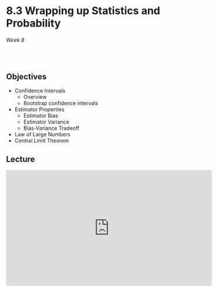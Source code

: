 # 8.3 Wrapping up Statistics and Probability

######  Week 8 
<br>

## Objectives 

* Confidence Intervals
    * Overview
    * Bootstrap confidence intervals
* Estimator Properties
    * Estimator Bias 
    * Estimator Variance
    * Bias-Variance Tradeoff
* Law of Large Numbers
* Central Limit Theorem
<br>

## Lecture

<iframe width="560" height="315" src="https://www.youtube.com/embed/videoseries?list=PLBUaEZCLOyZCoHvWI9dHAEuzoIst9JBcm" title="YouTube video player" frameborder="0" allow="accelerometer; autoplay; clipboard-write; encrypted-media; gyroscope; picture-in-picture; web-share" allowfullscreen></iframe>


